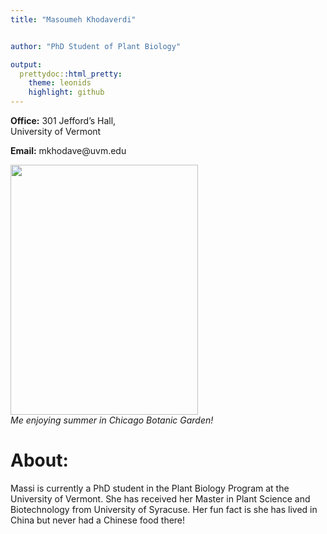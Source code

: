```yaml
---
title: "Masoumeh Khodaverdi"


author: "PhD Student of Plant Biology"

output: 
  prettydoc::html_pretty:
    theme: leonids
    highlight: github
---
```

<p align="center">

**Office:** 301 Jefford's Hall, <br>
University of Vermont

    
**Email:** mkhodave@uvm.edu 



<img src="image.jpeg" width="300" height="400" />  <br>
*Me enjoying summer in Chicago Botanic Garden!*




# About:

Massi is currently a PhD student in the Plant Biology Program at the University of Vermont. She has received her Master in Plant Science and Biotechnology from University of Syracuse. Her fun fact is she has lived in China but never had a Chinese food there!




